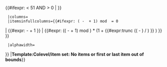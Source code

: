 <includeonly>{{#ifexpr: {{{firstitem}}} < 51 AND {{{lastitem}}} > 0 |
{{colevel/all items
  |alpha1  = {{{alpha1|}}}  |beta1  = {{{beta1|}}}
  |alpha2  = {{{alpha2|}}}  |beta2  = {{{beta2|}}}
  |alpha3  = {{{alpha3|}}}  |beta3  = {{{beta3|}}}
  |alpha4  = {{{alpha4|}}}  |beta4  = {{{beta4|}}}
  |alpha5  = {{{alpha5|}}}  |beta5  = {{{beta5|}}}
  |alpha6  = {{{alpha6|}}}  |beta6  = {{{beta6|}}}
  |alpha7  = {{{alpha7|}}}  |beta7  = {{{beta7|}}}
  |alpha8  = {{{alpha8|}}}  |beta8  = {{{beta8|}}}
  |alpha9  = {{{alpha9|}}}  |beta9  = {{{beta9|}}}
  |alpha10 = {{{alpha10|}}} |beta10 = {{{beta10|}}}
  |alpha11 = {{{alpha11|}}} |beta11 = {{{beta11|}}}
  |alpha12 = {{{alpha12|}}} |beta12 = {{{beta12|}}}
  |alpha13 = {{{alpha13|}}} |beta13 = {{{beta13|}}}
  |alpha14 = {{{alpha14|}}} |beta14 = {{{beta14|}}}
  |alpha15 = {{{alpha15|}}} |beta15 = {{{beta15|}}}
  |alpha16 = {{{alpha16|}}} |beta16 = {{{beta16|}}}
  |alpha17 = {{{alpha17|}}} |beta17 = {{{beta17|}}}
  |alpha18 = {{{alpha18|}}} |beta18 = {{{beta18|}}}
  |alpha19 = {{{alpha19|}}} |beta19 = {{{beta19|}}}
  |alpha20 = {{{alpha20|}}} |beta20 = {{{beta20|}}}
  |alpha21 = {{{alpha21|}}} |beta21 = {{{beta21|}}}
  |alpha22 = {{{alpha22|}}} |beta22 = {{{beta22|}}}
  |alpha23 = {{{alpha23|}}} |beta23 = {{{beta23|}}}
  |alpha24 = {{{alpha24|}}} |beta24 = {{{beta24|}}}
  |alpha25 = {{{alpha25|}}} |beta25 = {{{beta25|}}}
  |alpha26 = {{{alpha26|}}} |beta26 = {{{beta26|}}}
  |alpha27 = {{{alpha27|}}} |beta27 = {{{beta27|}}}
  |alpha28 = {{{alpha28|}}} |beta28 = {{{beta28|}}}
  |alpha29 = {{{alpha29|}}} |beta29 = {{{beta29|}}}
  |alpha30 = {{{alpha30|}}} |beta30 = {{{beta30|}}}
  |alpha31 = {{{alpha31|}}} |beta31 = {{{beta31|}}}
  |alpha32 = {{{alpha32|}}} |beta32 = {{{beta32|}}}
  |alpha33 = {{{alpha33|}}} |beta33 = {{{beta33|}}}
  |alpha34 = {{{alpha34|}}} |beta34 = {{{beta34|}}}
  |alpha35 = {{{alpha35|}}} |beta35 = {{{beta35|}}}
  |alpha36 = {{{alpha36|}}} |beta36 = {{{beta36|}}}
  |alpha37 = {{{alpha37|}}} |beta37 = {{{beta37|}}}
  |alpha38 = {{{alpha38|}}} |beta38 = {{{beta38|}}}
  |alpha39 = {{{alpha39|}}} |beta39 = {{{beta39|}}}
  |alpha40 = {{{alpha40|}}} |beta40 = {{{beta40|}}}
  |alpha41 = {{{alpha41|}}} |beta41 = {{{beta41|}}}
  |alpha42 = {{{alpha42|}}} |beta42 = {{{beta42|}}}
  |alpha43 = {{{alpha43|}}} |beta43 = {{{beta43|}}}
  |alpha44 = {{{alpha44|}}} |beta44 = {{{beta44|}}}
  |alpha45 = {{{alpha45|}}} |beta45 = {{{beta45|}}}
  |alpha46 = {{{alpha46|}}} |beta46 = {{{beta46|}}}
  |alpha47 = {{{alpha47|}}} |beta47 = {{{beta47|}}}
  |alpha48 = {{{alpha48|}}} |beta48 = {{{beta48|}}}
  |alpha49 = {{{alpha49|}}} |beta49 = {{{beta49|}}}
  |alpha50 = {{{alpha50|}}} |beta50 = {{{beta50|}}}
  |firstitem={{{firstitem}}}
  |lastitem={{{lastitem}}}
  |rows={{#expr: 1 + {{#expr:trunc (({{{lastitem}}} - {{{firstitem}}}) / {{{columns}}}) }} }}
  |columns={{{columns}}}
  |itemsinfullcolumns={{#ifexpr: ({{{lastitem}}} - {{{firstitem}}} + 1) mod {{{columns}}} = 0
| {{#expr: {{{lastitem}}} - {{{firstitem}}} + 1 }}
| {{#expr: (({{{lastitem}}} - {{{firstitem}}} + 1) mod {{{columns}}}) * (1 + {{#expr:trunc (({{{lastitem}}} - {{{firstitem}}}) / {{{columns}}}) }} ) }} }}
  |alphawidth={{{alphawidth}}}
}}
|'''Template:Colevel/item set: No items or first or last item out of bounds'''}}</includeonly>
